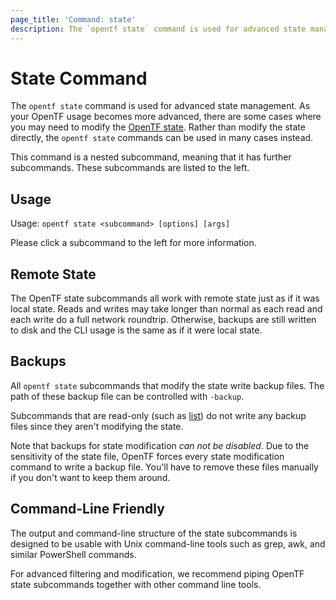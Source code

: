 ```yaml
---
page_title: 'Command: state'
description: The `opentf state` command is used for advanced state management.
---
```


# State Command

The `opentf state` command is used for advanced state management.
As your OpenTF usage becomes more advanced, there are some cases where
you may need to modify the [OpenTF state](/docs/language/state).
Rather than modify the state directly, the `opentf state` commands can
be used in many cases instead.

This command is a nested subcommand, meaning that it has further subcommands.
These subcommands are listed to the left.

## Usage

Usage: `opentf state <subcommand> [options] [args]`

Please click a subcommand to the left for more information.

## Remote State

The OpenTF state subcommands all work with remote state just as if it
was local state. Reads and writes may take longer than normal as each read
and each write do a full network roundtrip. Otherwise, backups are still
written to disk and the CLI usage is the same as if it were local state.

## Backups

All `opentf state` subcommands that modify the state write backup
files. The path of these backup file can be controlled with `-backup`.

Subcommands that are read-only (such as [list](/docs/cli/commands/state/list))
do not write any backup files since they aren't modifying the state.

Note that backups for state modification _can not be disabled_. Due to
the sensitivity of the state file, OpenTF forces every state modification
command to write a backup file. You'll have to remove these files manually
if you don't want to keep them around.

## Command-Line Friendly

The output and command-line structure of the state subcommands is
designed to be usable with Unix command-line tools such as grep, awk,
and similar PowerShell commands.

For advanced filtering and modification, we recommend piping OpenTF
state subcommands together with other command line tools.
